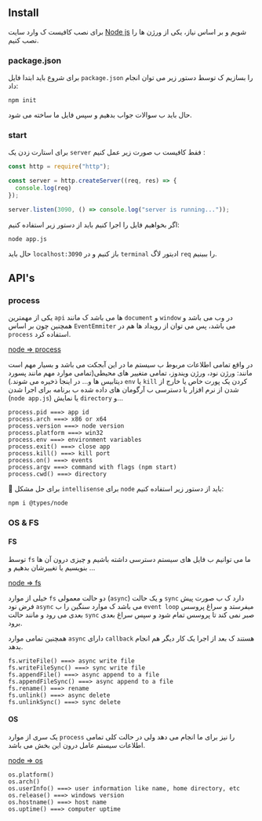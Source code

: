## Install
برای نصب کافیست ک وارد سایت
[Node js](https://nodejs.org/en/)
شویم و بر اساس نیاز، یکی از ورژن ها را نصب کنیم.

### package.json
برای شروع باید ابتدا فایل `package.json` را بسازیم ک توسط دستور زیر می توان انجام داد:
```shell
npm init
```
حال باید ب سوالات جواب بدهیم و سپس فایل ما ساخته می شود.

### start
برای استارت زدن یک `server` فقط کافیست ب صورت زیر عمل کنیم :
```js title="app.js"
const http = require("http");

const server = http.createServer((req, res) => {
  console.log(req)
});

server.listen(3090, () => console.log("server is running..."));
```
اگر بخواهیم فایل را اجرا کنیم باید از دستور زیر استفاده کنیم:
```shell
node app.js
```
حال باید `localhost:3090` باز کنیم و در `terminal` ادیتور لاگ `req` را ببینیم.

## API's
### process
یکی از مهمترین `api` ها می باشد ک مانند `document` و `window` در وب می باشد و همچنین چون بر اساس `EventEmmiter` می باشد، پس می توان از رویداد ها هم در `process` استفاده کرد.

[node => process](https://nodejs.org/dist/latest-v16.x/docs/api/process.html)

در واقع تمامی اطلاعات مربوط ب سیستم ما در این آبجکت می باشد و بسیار مهم است مانند: ورژن نود، ورژن ویندوز، تمامی متغییر های محیطی(تمامی موارد مهم مانند پسورد دیتابیس ها و... در اینجا ذخیره می شوند.) `env` یا `kill` کردن یک پورت خاص یا خارج از شدن از نرم افزار یا دسترسی ب آرگومان های داده شده ب برنامه برای اجرا شدن (`node app.js`) یا نمایش `directory` و...
```text
process.pid ===> app id
process.arch ===> x86 or x64
process.version ===> node version
process.platform ===> win32
process.env ===> environment variables
process.exit() ===> close app
process.kill() ===> kill port
process.on() ===> events
process.argv ===> command with flags (npm start)
process.cwd() ===> directory
```
🎉 برای حل مشکل `intellisense` برای `node` باید از دستور زیر استفاده کنیم:
```shell
npm i @types/node
```
### OS & FS
#### FS
توسط `fs` ما می توانیم ب فایل های سیستم دسترسی داشته باشیم و چیزی درون آن ها بنویسیم یا تغییرشان بدهیم و ...

[node => fs](https://nodejs.org/dist/latest-v16.x/docs/api/fs.html)

خیلی از موارد `fs` دو حالت معمولی (`async`) و یک حالت `sync` دارد ک ب صورت پیش فرض نود `async` می باشد ک موارد سنگین را ب `event loop` میفرستد و سراغ پروسس بعدی می رود و مانند حالت `sync` صبر نمی کند تا پروسس تمام شود و سپس سراغ بعدی برود.

همچنین تمامی موارد `async` دارای `callback` هستند ک بعد از اجرا یک کار دیگر هم انجام بدهد.
```text
fs.writeFile() ===> async write file
fs.writeFileSync() ===> sync write file
fs.appendFile() ===> async append to a file
fs.appendFileSync() ===> async append to a file
fs.rename() ===> rename
fs.unlink() ===> async delete
fs.unlinkSync() ===> sync delete
```
#### OS
یک سری از موارد `process` را نیز برای ما انجام می دهد ولی در حالت کلی تمامی اطلاعات سیستم عامل درون این بخش می باشد.

[node => os](https://nodejs.org/dist/latest-v16.x/docs/api/os.html)
```text
os.platform()
os.arch()
os.userInfo() ===> user information like name, home directory, etc
os.release() ===> windows version
os.hostname() ===> host name
os.uptime() ===> computer uptime
```
